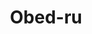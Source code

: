 ---
slug: obed-ru
link: /projects/obed-ru/
category: 'projects'
title: Obed-ru
publicData: Sep 11th 2020
pagesCount: 1
siteLink: https://iliagromov.github.io/
pages: 
    - page:
        - image: ../../assets/images/projects/project-440-obed-ru/obed-ru-0.png
        - title: Главная
sortIdx: 440
---